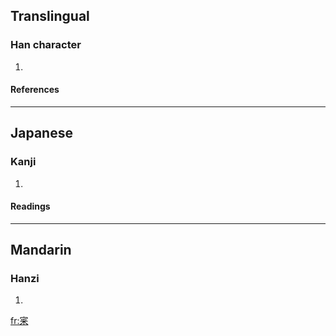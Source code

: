 ==Translingual==
===Han character===
{{Han char|rn=40|rad=宀|as=07|sn=10|four=|canj=十竹火木 (JHFD)}}
# {{defn|Han|sort=宀07}}
====References====
{{Han ref|kx=0287.010|dkj=07170|dj=0567.010|hdz=20933.130|uh=5BB7|ud=23479}}
----
==Japanese==
===Kanji===
{{ja-kanji|grade=|rs=宀07}}
# {{defn|Japanese}} 
====Readings====
{{ja-readings|on=[[しん]] (shin)|kun=[[つまびらか]] (tsumabiraka), [[つぶさに]] (tsubusani)}}
----
==Mandarin==
===Hanzi===
{{cmn-hanzi|pin=[[bìn]] (bin4), [[shěn]] (shen3)|wg=pin<sup>4</sup>, shen<sup>3</sup>}}
# {{defn|Mandarin}}

[[fr:宷]]